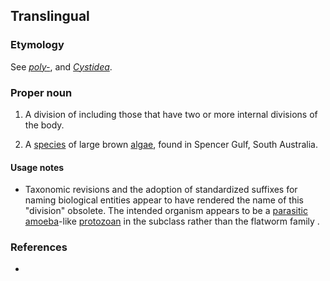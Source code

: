 ==Translingual==

===Etymology===
{{etyl|NL.|mul}} See ''[[poly-]]'', and ''[[Cystidea]]''.

===Proper noun===
{{mul-proper noun}}

# {{obsolete|zoology|lang=mul}} A division of ''{{taxlink|Gregarinia|order}}'' including those that have two or more internal divisions of the body.
# {{obsolete|zoology|lang=mul}} A [[species]] of large brown [[algae]], {{taxlink|Cystophora polycystidea|species}} found in Spencer Gulf, South Australia.

====Usage notes====
* Taxonomic revisions and the adoption of standardized suffixes for naming biological entities appear to have rendered the name of this "division" obsolete. The intended organism appears to be a [[parasitic]] [[amoeba]]-like [[protozoan]] in the subclass ''{{taxlink|Telosporea|subclass}}'' rather than the flatworm family ''{{taxlink|Polycystidae|family}}''.

===References===
* {{R:Webster 1913}}